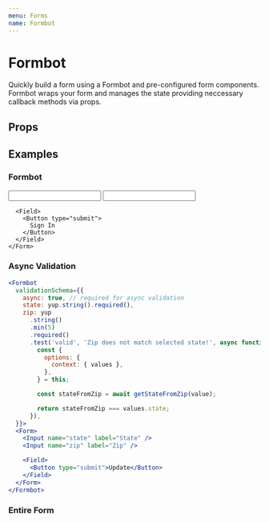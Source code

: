 ```yaml
---
menu: Forms
name: Formbot
---
```



# Formbot

Quickly build a form using a Formbot and pre-configured form components. Formbot wraps your form and manages the state providing neccessary callback methods via props.

## Props

<PropsTable of={Formbot} />

## Examples

### Formbot

<Playground>
  <Formbot
    validationSchema={{
      email: yup.string().email().required(),
      password: yup.string().required().min(4),
    }}>
    <Form>
      <Input name="email" label="Email" />
      <Input name="password" label="Password" />

      <Field>
        <Button type="submit">
          Sign In
        </Button>
      </Field>
    </Form>

  </Formbot>
</Playground>

### Async Validation

```jsx
<Formbot
  validationSchema={{
    async: true, // required for async validation
    state: yup.string().required(),
    zip: yup
      .string()
      .min(5)
      .required()
      .test('valid', 'Zip does not match selected state!', async function(value) {
        const {
          options: {
            context: { values },
          },
        } = this;

        const stateFromZip = await getStateFromZip(value);

        return stateFromZip === values.state;
      }),
  }}>
  <Form>
    <Input name="state" label="State" />
    <Input name="zip" label="Zip" />

    <Field>
      <Button type="submit">Update</Button>
    </Field>
  </Form>
</Formbot>
```

### Entire Form

<Playground>
  <FormExample />
</Playground>
